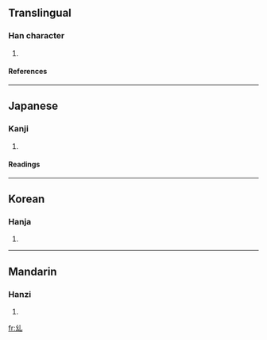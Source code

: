 ==Translingual==
===Han character===
{{Han char|rad=乙|as=03|sn=4|four=|canj=女戈山 (VIU)}}
# {{defn|Han}}
====References====
{{Han ref|kx=0084.071|dkj=00176|hdz=10052.060|uh=4E63|ud=20067}}
----
==Japanese==
===Kanji===
{{ja-kanji|grade=|rs=乙03}}
# {{defn|Japanese}}
====Readings====
{{ja-readings|on=[[きゅう]] (kyū)|kun=}}
----
==Korean==
===Hanja===
{{ko-hanja|hangeul=규|rv=gyu|mr=kyu}}
# {{defn|Korean}}
----
==Mandarin==
===Hanzi===
{{cmn-hanzi|pin=[[diū]] (diu1)|wg=tiu<sup>1</sup>}}
# {{defn|Mandarin}}

[[fr:乣]]